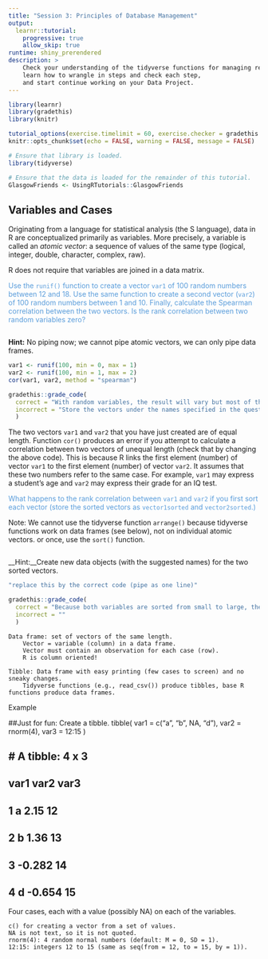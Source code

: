 ```yaml
---
title: "Session 3: Principles of Database Management"
output: 
  learnr::tutorial:
    progressive: true
    allow_skip: true
runtime: shiny_prerendered
description: >
    Check your understanding of the tidyverse functions for managing relational data, 
    learn how to wrangle in steps and check each step,
    and start continue working on your Data Project.
---
```


```r
library(learnr)
library(gradethis)
library(knitr)

tutorial_options(exercise.timelimit = 60, exercise.checker = gradethis::grade_learnr)
knitr::opts_chunk$set(echo = FALSE, warning = FALSE, message = FALSE)

# Ensure that library is loaded.
library(tidyverse)
```

```r
# Ensure that the data is loaded for the remainder of this tutorial.
GlasgowFriends <- UsingRTutorials::GlasgowFriends
```

<!-- Define programming tip style -->
<style>
.tip {
  background-color: #f5f5f5;
}
</style>

<!-- Define question style -->
<style>
.question {
  color: #5A9DDB;
}
</style>

## Variables and Cases

Originating from a language for statistical analysis (the S language), data in R are conceptualized primarily as variables. More precisely, a variable is called an _atomic vector_: a sequence of values of the same type (logical, integer, double, character, complex, raw).

R does not require that variables are joined in a data matrix. 

<div class="question" >
Use the `runif()` function to create a vector `var1` of 100 random numbers between 12 and 18. Use the same function to create a second vector (`var2`) of 100 random numbers between 1 and 10. Finally, calculate the Spearman correlation between the two vectors. Is the rank correlation between two random variables zero?
</div>

```r

```

<!-- To hide the solution, use a textual hint. -->
<div id="atomic-hint">
__Hint:__ No piping now; we cannot pipe atomic vectors, we can only pipe data frames.
</div>

```r
var1 <- runif(100, min = 0, max = 1)
var2 <- runif(100, min = 1, max = 2)
cor(var1, var2, method = "spearman")
```

```r
gradethis::grade_code(
  correct = "With random variables, the result will vary but most of the times there is a weak positive or negative rank correlation.", 
  incorrect = "Store the vectors under the names specified in the question."
  )
```

The two vectors `var1` and `var2` that you have just created are of equal length. Function `cor()` produces an error if you attempt to calculate a correlation between two vectors of unequal length (check that by changing the above code). This is because R links the first element (number) of vector `var1` to the first element (number) of vector `var2`. It assumes that these two numbers refer to the same case. For example, `var1` may express a student's age and `var2` may express their grade for an IQ test.

<div class="question" >
What happens to the rank correlation between `var1` and `var2` if you first sort each vector (store the sorted vectors as `vector1sorted` and `vector2sorted`.) 
</div>

Note: We cannot use the tidyverse function `arrange()` because tidyverse functions work on data frames (see below), not on individual atomic vectors. or once, use the `sort()` function.

```r

```

<!-- To hide the solution, use a textual hint. -->
<div id="atomicsorted-hint">
__Hint:__Create new data objects (with the suggested names) for the two sorted vectors.
</div>

```r
"replace this by the correct code (pipe as one line)"
```

```r
gradethis::grade_code(
  correct = "Because both variables are sorted from small to large, there is (nearly) perfect rank correlation. Cases with lower scores on one variable are matched to case with lower scores on the other variable.", 
  incorrect = ""
  )
```




    Data frame: set of vectors of the same length.
        Vector = variable (column) in a data frame.
        Vector must contain an observation for each case (row).
        R is column oriented!

    Tibble: Data frame with easy printing (few cases to screen) and no sneaky changes.
        Tidyverse functions (e.g., read_csv()) produce tibbles, base R functions produce data frames.


Example

##Just for fun: Create a tibble.
tibble(
  var1 = c("a", "b", NA, "d"),
  var2 = rnorm(4),
  var3 = 12:15
)

## # A tibble: 4 x 3
##   var1    var2  var3
##   <chr>  <dbl> <int>
## 1 a      2.15     12
## 2 b      1.36     13
## 3 <NA>  -0.282    14
## 4 d     -0.654    15

Four cases, each with a value (possibly NA) on each of the variables.

    c() for creating a vector from a set of values.
    NA is not text, so it is not quoted.
    rnorm(4): 4 random normal numbers (default: M = 0, SD = 1).
    12:15: integers 12 to 15 (same as seq(from = 12, to = 15, by = 1)).
